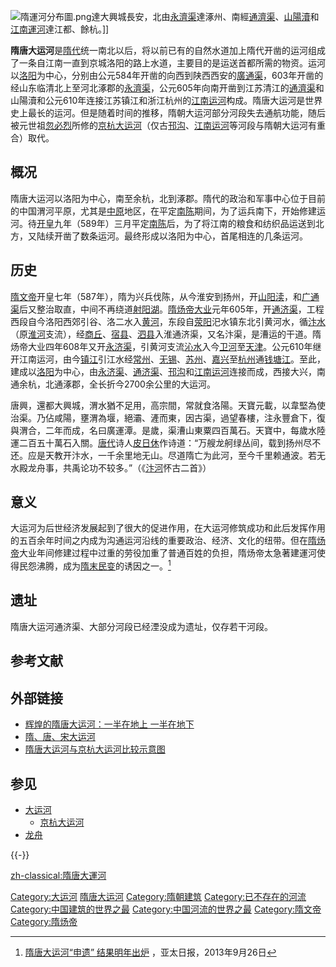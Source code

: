 {{世界文化遗产概要表
|site_img = 大運河.png
|site_img_capt = 大運河河道
|site_img_width = 280px
|zh_name = 大运河
|en_name = The Grand Canal
|fr_name = Le Grand Canal
| country = {{PRC}}
| Region = 亚洲和太平洋地区
|criterion_c = (i)(iii)(iv)(vi)
|rg_year = 2014
|ex_rg_year = 
|ID=1443
|remarks = 含[[京杭大运河|京杭大运河]]、[[浙东运河|浙东运河]]、[[隋唐大运河|隋唐大运河]]
|org_url = http://whc.unesco.org/en/list/1443/
| map_img = 
| map_img_width =
| locator_x =
| locator_y =
}}
{{文物保护单位
| 级别 = 全国|Z浙
| 图片 = 
| 名称 = 大运河
| 子项 = 隋唐运河
| 编号 = 6-0360
| 分类 = 其他
| 时代 = [[春秋时期|春秋]]-[[清代|清]]
| 所在 = [[河南省|河南省]]、[[安徽省|安徽省]]、[[江苏省|江苏省]]、[[山东省|山东省]]、[[河北省|河北省]]
| 登录 = 2013年5月
| Cat = 全国重点文物保护单位
| Regio
<nowiki>|</nowiki> map_img = 
<nowiki>|</nowiki> map_img_width =
<nowiki>|</nowiki> locator_x =
<nowiki>|</nowiki> locator_y =
}}
[[File:隋運河分布圖.png|thumb]]達大興城長安，北由[[永濟渠|永濟渠]]達涿州、南經[[通濟渠|通濟渠]]、[[山陽瀆|山陽瀆]]和[[江南運河|江南運河]]達江都、餘杭。]]

'''隋唐大运河'''是[[隋代|隋代]]统一南北以后，将以前已有的自然水道加上隋代开凿的运河组成了一条自江南一直到京城洛阳的路上水道，主要目的是运送首都所需的物资。运河以[[洛阳|洛阳]]为中心，分别由公元584年开凿的向西到陕西西安的[[廣通渠|廣通渠]]，603年开凿的经山东临清北上至河北涿郡的[[永濟渠|永濟渠]]，公元605年向南开凿到江苏清江的[[通濟渠|通濟渠]]和山陽瀆和公元610年连接江苏镇江和浙江杭州的[[江南运河|江南运河]]构成。隋唐大运河是世界史上最长的运河。但是随着时间的推移，隋朝大运河部分河段失去通航功能，随后被元世祖[[忽必烈|忽必烈]]所修的[[京杭大运河|京杭大运河]]（仅古[[邗沟|邗沟]]、[[江南运河|江南运河]]等河段与隋朝大运河有重合）取代。

== 概况 ==
隋唐大运河以洛阳为中心，南至余杭，北到涿郡。隋代的政治和军事中心位于目前的中国渭河平原，尤其是[[中原|中原]]地区，在平定[[南陈|南陈]]期间，为了运兵南下，开始修建运河。待[[开皇|开皇]]九年（589年）三月平定[[南陈|南陈]]后，为了将江南的粮食和纺织品运送到北方，又陆续开凿了数条运河。最终形成以洛阳为中心，首尾相连的几条运河。

== 历史 ==
[[隋文帝|隋文帝]]开皇七年（587年），隋为兴兵伐陈，从今淮安到扬州，开[[山阳渎|山阳渎]]，和[[广通渠|广通渠]]后又整治取直，中间不再绕道[[射阳湖|射阳湖]]。[[隋炀帝|隋炀帝]][[大业_(年号)|大业]]元年605年，开[[通济渠|通济渠]]，工程西段自今洛阳西郊引谷、洛二水入[[黄河|黄河]]，东段自[[荥阳|荥阳]]汜水镇东北引黄河水，循[[汴水|汴水]]（原[[淮河|淮河]]支流），经[[商丘|商丘]]、[[宿县|宿县]]、[[泗县|泗县]]入淮通济渠，又名汴渠，是漕运的干道。隋炀帝大业四年608年又开[[永济渠|永济渠]]，引黄河支流[[沁水|沁水]]入今[[卫河|卫河]]至[[天津|天津]]。公元610年继开江南运河，由今[[镇江|镇江]]引江水经[[常州市|常州]]、[[无锡|无锡]]、[[苏州|苏州]]、[[嘉兴|嘉兴]]至[[杭州|杭州]]通[[钱塘江|钱塘江]]。至此，建成以[[洛阳|洛阳]]为中心，由[[永济渠|永济渠]]、[[通济渠|通济渠]]、[[邗沟|邗沟]]和[[江南运河|江南运河]]连接而成，西接大兴，南通余杭，北通涿郡，全长折今2700余公里的大运河。

唐興，還都大興城，渭水猶不足用，高宗間，常就食洛陽。天寶元載，以韋堅為使治渠。乃佔咸陽，壅渭為堰，絕灞、滻而東，因古渠，過望春樓，注永豐倉下，復與渭合，二年而成，名曰廣運潭。是歲，渠漕山東粟四百萬石。天寶中，每歲水陸運二百五十萬石入關。[[唐代|唐代]]诗人[[皮日休|皮日休]]作诗道：“万艘龙舸绿丛间，载到扬州尽不还。应是天教开汴水，一千余里地无山。尽道隋亡为此河，至今千里赖通波。若无水殿龙舟事，共禹论功不较多。”（《[[汴河|汴河]]怀古二首》）

== 意义 ==
大运河为后世经济发展起到了很大的促进作用，在大运河修筑成功和此后发挥作用的五百余年时间之内成为沟通运河沿线的重要政治、经济、文化的纽带。但在[[隋炀帝|隋炀帝]]大业年间修建过程中过重的劳役加重了普通百姓的负担，隋炀帝太急著建運河使得民怨沸腾，成为[[隋末民变|隋末民变]]的诱因之一。<ref>[http://www.apdnews.com/news/35167.html 隋唐大运河“申遗” 结果明年出炉] {{Wayback|url=http://www.apdnews.com/news/35167.html |date=20161013072832 }}，亚太日报，2013年9月26日</ref>

== 遗址 ==
隋唐大运河通济渠、大部分河段已经湮没成为遗址，仅存若干河段。

== 参考文献 ==
{{Reflist}}

== 外部链接 ==
* [https://web.archive.org/web/20080331214546/http://news.xinhuanet.com/tech/2008-01/25/content_7493493.htm 辉煌的隋唐大运河：一半在地上 一半在地下]
* [http://www.china.com.cn/aboutchina/zhuanti/2008-09/17/content_16492545.htm 隋、唐、宋大运河] {{Wayback|url=http://www.china.com.cn/aboutchina/zhuanti/2008-09/17/content_16492545.htm |date=20200719181228 }}
* [http://tupian.baike.com/a0_41_39_01300000908439127763399497067_jpg.html 隋唐大运河与京杭大运河比较示意图] {{Wayback|url=http://tupian.baike.com/a0_41_39_01300000908439127763399497067_jpg.html |date=20200418194522 }}

== 参见 ==
* [[大运河|大运河]]
** [[京杭大运河|京杭大运河]]
* [[龙舟_(隋)|龙舟]]

{{-}}
{{隋朝歷史事件}}
{{京杭大运河}}
{{大运河世界文化遗产}}
{{中原文化}}
{{中国世界遗产}}

[[Category:大运河|Category:大运河]]
[[Category:隋唐大运河|]]
[[Category:隋朝建筑|Category:隋朝建筑]]
[[Category:已不存在的河流|Category:已不存在的河流]]
[[Category:中国建筑的世界之最|Category:中国建筑的世界之最]]
[[Category:中国河流的世界之最|Category:中国河流的世界之最]]
[[Category:隋文帝|Category:隋文帝]]
[[Category:隋炀帝|Category:隋炀帝]]
[[zh-classical:隋唐大運河|zh-classical:隋唐大運河]]
